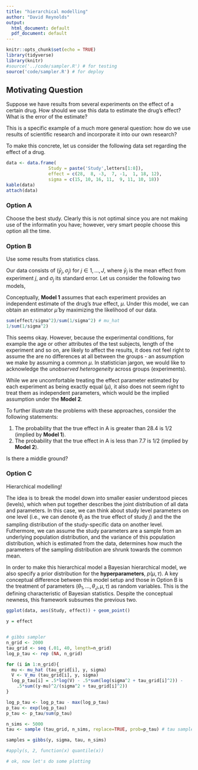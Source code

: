 ```yaml
---
title: "hierarchical modelling"
author: "David Reynolds"
output:
  html_document: default
  pdf_document: default
---
```


```r
knitr::opts_chunk$set(echo = TRUE)
library(tidyverse)
library(knitr)
#source('../code/sampler.R') # for testing
source('code/sampler.R') # for deploy
```

## Motivating Question

Suppose we have results from several experiments on the effect of a certain drug. How should we use this data to estimate the drug's effect? What is the error of the estimate?

This is a specific example of a much more general question: how do we use results of scientific research and incorporate it into our own research?

To make this concrete, let us consider the following data set regarding the effect of a drug.


```r

data <- data.frame(
                Study = paste('Study',letters[1:8]),
                effect = c(28,  8, -3,  7, -1,  1, 18, 12), 
                sigma = c(15, 10, 16, 11,  9, 11, 10, 18))
kable(data)
attach(data)
```


### Option A

Choose the best study. Clearly this is not optimal since you are not making use of the informatin you have; however, very smart people choose this option all the time.

### Option B

Use some results from statistics class. 

Our data consists of $(\bar{y}_j, \sigma_j)$ for $j \in 1,...,J$, where $\bar{y}_j$ is the mean effect from experiment $j$, and $\sigma_j$ its standard error. Let us consider the following two models, 

\begin{align}
\text{Model 1: }\bar{y}_j &\underset {ind}{\sim} N(\mu, \sigma_j) \\
\text{Model 2: }\bar{y}_j &\underset {ind}{\sim} N(\theta_j, \sigma_j)
\end{align}

Conceptually, **Model 1** assumes that each experiment provides an independent estimate of the drug's *true* effect, $\mu$. Under this model, we can obtain an estimator $\hat{\mu}$ by maximizing the likelihood of our data.

\begin{align}
\hat{\mu} &= \underset{\mu}{\arg\max} \prod_j (2 \pi \sigma_j^2)^{-1/2} \exp \bigg(- \frac{( \bar{y}_j -\mu )^2 }{2 \sigma_j^2} \bigg) \\
&= \frac{\sum_j \bar{y}_j/ \sigma_j^2 }{\sum_j 1/ \sigma_j^2}
\end{align}

```r
sum(effect/sigma^2)/sum(1/sigma^2) # mu_hat
1/sum(1/sigma^2)
```

This seems okay. However, because the experimental conditions, for example the age or other attributes of the test subjects, length of the experiment and so on, are likely to affect the results, it does not feel right to assume the are no differences at all between the groups - an assumption we make by assuming a common $\mu$. In statistician jargon, we would like to acknowledge the *unobserved heterogeneity* across groups (experiments).

While we are uncomfortable treating the effect parameter estimated by each experiment as being exactly equal ($\mu$), it also does not seem right to treat them as independent parameters, which would be the implied assumption under the **Model 2**. 

To further illustrate the problems with these approaches, consider the following statements:

1. The probability that the true effect in A is greater than $28.4$ is $1/2$ (implied by **Model 1**).
2. The probability that the true effect in A is less than $7.7$ is $1/2$ (implied by **Model 2**).

Is there a middle ground?

### Option C

Hierarchical modelling! 

The idea is to break the model down into smaller easier understood pieces (levels), which when put together describes the joint distribution of all data and parameters. In this case, we can think about study level parameters on one level (i.e., we can denote $\theta_j$ as the true effect of study $j$) and the the sampling distribution of the study-specific data on another level. Futhermore, we can assume the study parameters are a sample from an underlying population distribution, and the variance of this population distribution, which is estimated from the data, determines how much the parameters of the sampling distribution are shrunk towards the common mean.

\begin{align}
\theta_j &\sim N(\mu, \tau) \\
\bar{y}_j \vert \theta_j &\sim N(\theta_j, \sigma_j)
\end{align}

In order to make this hierarchical model a Bayesian hierarchical model, we also specify a prior distribution for the **hyperparameters**, $p(\mu, \tau)$. A key conceptual difference between this model setup and those in Option B is the treatment of parameters $(\theta_1,...,\theta_J,\mu,\tau)$ as random variables. This is the defining characteristic of Bayesian statistics. Despite the conceptual newness, this framework subsumes the previous two.


\begin{align}
p(\mu) &\propto 1 \\
\bar{y}_j &\sim N(\mu, \sigma_j)
\end{align}

\begin{align}
p(\theta_j) &\propto 1 \text{ for } j \in \{1,...,J\} \\
\bar{y}_j &\sim N(\theta_j, \sigma_j)
\end{align}

```r

ggplot(data, aes(Study, effect)) + geom_point()

y = effect


# gibbs sampler
n_grid <- 2000
tau_grid <- seq (.01, 40, length=n_grid)
log_p_tau <- rep (NA, n_grid)

for (i in 1:n_grid){
  mu <- mu_hat (tau_grid[i], y, sigma)
  V <- V_mu (tau_grid[i], y, sigma)
  log_p_tau[i] = .5*log(V) - .5*sum(log(sigma^2 + tau_grid[i]^2)) -
    .5*sum((y-mu)^2/(sigma^2 + tau_grid[i]^2))
}

log_p_tau <- log_p_tau - max(log_p_tau)
p_tau <- exp(log_p_tau)
p_tau <- p_tau/sum(p_tau)

n_sims <- 5000
tau <- sample (tau_grid, n_sims, replace=TRUE, prob=p_tau) # tau sample

samples = gibbs(y, sigma, tau, n_sims)

#apply(s, 2, function(x) quantile(x))

# ok, now let's do some plotting


```















